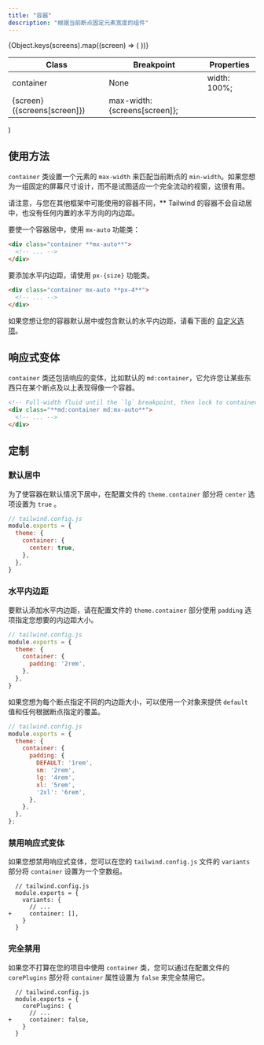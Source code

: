 ```yaml
---
title: "容器"
description: "根据当前断点固定元素宽度的组件"
---
```



  <table className="w-full text-left border-collapse">
    <colgroup>
      <col className="w-1/4" />
      <col className="w-1/4" />
      <col className="w-1/2" />
    </colgroup>
    <thead>
      <tr>
        <th className="z-20 sticky top-0 text-sm font-semibold text-gray-600 bg-white p-0">
          <div className="pb-2 border-b border-gray-200">Class</div>
        </th>
        <th className="z-20 sticky top-0 text-sm font-semibold text-gray-600 bg-white p-0">
          <div className="pb-2 border-b border-gray-200">Breakpoint</div>
        </th>
        <th className="z-20 sticky top-0 text-sm font-semibold text-gray-600 bg-white p-0">
          <div className="pb-2 border-b border-gray-200">Properties</div>
        </th>
      </tr>
    </thead>
    <tbody className="align-baseline">
      <tr>
        <td rowSpan={6} className="py-2 font-mono text-xs text-violet-600 whitespace-nowrap">
          container
        </td>
        <td className="py-2 text-xs italic">
          None
        </td>
        <td className="py-2 font-mono text-xs text-light-blue-600 whitespace-pre">
          width: 100%;
        </td>
      </tr>
      {Object.keys(screens).map((screen) => (
        <tr key={screen}>
          <td className="py-2 border-t border-gray-200 font-mono text-xs">
            {screen} <span className="font-sans italic">({screens[screen]})</span>
          </td>
          <td className="py-2 font-mono text-xs text-light-blue-600 whitespace-pre border-t border-gray-200">
            max-width: {screens[screen]};
          </td>
        </tr>
      ))}
    </tbody>
  </table>
)

<!-- ## Usage -->
## 使用方法

<!-- The `container` class sets the `max-width` of an element to match the `min-width` of the current breakpoint. This is useful if you'd prefer to design for a fixed set of screen sizes instead of trying to accommodate a fully fluid viewport. -->
`container` 类设置一个元素的 `max-width` 来匹配当前断点的 `min-width`。如果您想为一组固定的屏幕尺寸设计，而不是试图适应一个完全流动的视窗，这很有用。

<!-- Note that unlike containers you might have used in other frameworks, **Tailwind's container does not center itself automatically and does not have any built-in horizontal padding.** -->
请注意，与您在其他框架中可能使用的容器不同，** Tailwind 的容器不会自动居中，也没有任何内置的水平方向的内边距。

<!-- To center a container, use the `mx-auto` utility: -->
要使一个容器居中，使用 `mx-auto` 功能类：

```html
<div class="container **mx-auto**">
  <!-- ... -->
</div>
```

<!-- To add horizontal padding, use the `px-{size}` utilities: -->
要添加水平内边距，请使用 `px-{size}` 功能类。

```html
<div class="container mx-auto **px-4**">
  <!-- ... -->
</div>
```

<!-- If you'd like to center your containers by default or include default horizontal padding, see the [customization options](#customizing) below. -->
如果您想让您的容器默认居中或包含默认的水平内边距，请看下面的 [自定义选项](#customizing)。

<!-- ## Responsive variants -->
## 响应式变体

<!-- The `container` class also includes responsive variants like `md:container` by default that allow you to make something behave like a container at only a certain breakpoint and up: -->
`container` 类还包括响应的变体，比如默认的 `md:container`，它允许您让某些东西只在某个断点及以上表现得像一个容器。

```html
<!-- Full-width fluid until the `lg` breakpoint, then lock to container -->
<div class="**md:container md:mx-auto**">
  <!-- ... -->
</div>
```

<!-- ## Customizing -->
## 定制

<!-- ### Centering by default -->
### 默认居中

<!-- To center containers by default, set the `center` option to `true` in the `theme.container` section of your config file: -->
为了使容器在默认情况下居中，在配置文件的 `theme.container` 部分将 `center` 选项设置为 `true` 。

```js
// tailwind.config.js
module.exports = {
  theme: {
    container: {
      center: true,
    },
  },
}
```

<!-- ### Horizontal padding -->
### 水平内边距

<!-- To add horizontal padding by default, specify the amount of padding you'd like using the `padding` option in the `theme.container` section of your config file: -->
要默认添加水平内边距，请在配置文件的 `theme.container` 部分使用 `padding` 选项指定您想要的内边距大小。

```js
// tailwind.config.js
module.exports = {
  theme: {
    container: {
      padding: '2rem',
    },
  },
}
```

<!-- If you want to specify a different padding amount for each breakpoint, use an object to provide a `default` value and any breakpoint-specific overrides: -->
如果您想为每个断点指定不同的内边距大小，可以使用一个对象来提供 `default` 值和任何根据断点指定的覆盖。

```js
// tailwind.config.js
module.exports = {
  theme: {
    container: {
      padding: {
        DEFAULT: '1rem',
        sm: '2rem',
        lg: '4rem',
        xl: '5rem',
        '2xl': '6rem',
      },
    },
  },
};
```

<!-- ### Disabling responsive variants -->
### 禁用响应式变体

<!-- If you'd like to disable the responsive variants, you can do so using by setting `container` to an empty array in the `variants` section of your `tailwind.config.js` file: -->
如果您想禁用响应式变体，您可以在您的 `tailwind.config.js` 文件的 `variants` 部分将 `container` 设置为一个空数组。

```diff-js
  // tailwind.config.js
  module.exports = {
    variants: {
      // ...
+     container: [],
    }
  }
```

<!-- ### Disabling entirely -->
### 完全禁用

<!-- If you don't plan to use the `container` class in your project, you can disable it entirely by setting the `container` property to `false` in the `corePlugins` section of your config file: -->
如果您不打算在您的项目中使用 `container` 类，您可以通过在配置文件的 `corePlugins` 部分将 `container` 属性设置为 `false` 来完全禁用它。

```diff-js
  // tailwind.config.js
  module.exports = {
    corePlugins: {
      // ...
+     container: false,
    }
  }
```
